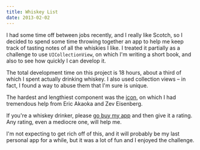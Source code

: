 ```yaml
---
title: Whiskey List
date: 2013-02-02
---
```



I had some time off between jobs recently, and I really like Scotch, so I decided to spend some time throwing together an app to help me keep track of tasting notes of all the whiskies I like. I treated it partially as a challenge to use `UICollectionView`, on which I'm writing a short book, and also to see how quickly I can develop it.

The total development time on this project is 18 hours, about a third of which I spent actually drinking whiskey. I also used collection views – in fact, I found a way to abuse them that I'm sure is unique.

The hardest and lengthiest component was the [icon](http://dribbble.com/shots/922178-Whiskey-List?list=following), on which I had tremendous help from Eric Akaoka and Zev Eisenberg.

If you're a whiskey drinker, please [go buy my app](https://itunes.apple.com/us/app/whiskey-list/id595526608) and then give it a rating. Any rating, even a mediocre one, will help me.

I'm not expecting to get rich off of this, and it will probably be my last personal app for a while, but it was a lot of fun and I enjoyed the challenge.


  